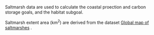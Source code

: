 Saltmarsh data are used to calculate the coastal proection and carbon storage goals, and the habitat subgoal.

Saltmarsh extent area (km^2^) are derived from the dataset [Global map of saltmarshes](https://data.unep-wcmc.org/datasets/43) .

